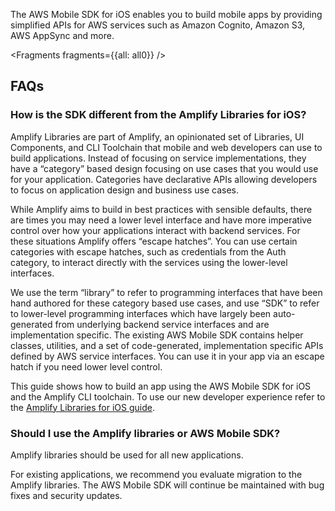 The AWS Mobile SDK for iOS enables you to build mobile apps by providing simplified APIs for AWS services such as Amazon Cognito, Amazon S3, AWS AppSync and more.


<Fragments fragments={{all: all0}} />

## FAQs

### How is the SDK different from the Amplify Libraries for iOS?

Amplify Libraries are part of Amplify, an opinionated set of Libraries, UI Components, and CLI Toolchain that mobile and web developers can use to build applications. Instead of focusing on service implementations, they have a “category” based design focusing on use cases that you would use for your application. Categories have declarative APIs allowing developers to focus on application design and business use cases.

While Amplify aims to build in best practices with sensible defaults, there are times you may need a lower level interface and have more imperative control over how your applications interact with backend services. For these situations Amplify offers “escape hatches”. You can use certain categories with escape hatches, such as credentials from the Auth category, to interact directly with the services using the lower-level interfaces.

We use the term “library” to refer to programming interfaces that have been hand authored for these category based use cases, and use “SDK” to refer to lower-level programming interfaces which have largely been auto-generated from underlying backend service interfaces and are implementation specific. The existing AWS Mobile SDK contains helper classes, utilities, and a set of code-generated, implementation specific APIs defined by AWS service interfaces. You can use it in your app via an escape hatch if you need lower level control.

This guide shows how to build an app using the AWS Mobile SDK for iOS and the Amplify CLI toolchain. To use our new developer experience refer to the [Amplify Libraries for iOS guide](/gen1/[platform]/tools/libraries/).

### Should I use the Amplify libraries or AWS Mobile SDK?

Amplify libraries should be used for all new applications. 

For existing applications, we recommend you evaluate migration to the Amplify libraries. The AWS Mobile SDK will continue be maintained with bug fixes and security updates.
